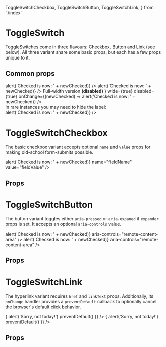 
  ToggleSwitchCheckbox,
  ToggleSwitchButton,
  ToggleSwitchLink,
} from './index'

<Meta title="Form/ToggleSwitch" />

# ToggleSwitch

ToggleSwitches come in three flavours: Checkbox, Button and Link (see below).
All three variant share some basic props, but each has a few props unique to it.

## Common props

<Canvas>
  <Story name="Default">
    <ToggleSwitchCheckbox
      label="Basic Toggle Switch"
      checked={false}
      onChange={(newChecked) => alert('Checked is now: ' + newChecked)}
    />
    <ToggleSwitchCheckbox
      label="Large version (ckecked)"
      large={true}
      checked={true}
      onChange={(newChecked) => alert('Checked is now: ' + newChecked)}
    />
    <ToggleSwitchCheckbox
      label={
        <>
          Full-width version <strong>(disabled)</strong>
        </>
      }
      wide={true}
      disabled={true}
      onChange={(newChecked) => alert('Checked is now: ' + newChecked)}
    />
    <div>In rare instances you may need to hide the label:</div>
    <ToggleSwitchCheckbox
      label="The label is still required!"
      hiddenLabel={true}
      onChange={(newChecked) => alert('Checked is now: ' + newChecked)}
    />
  </Story>
</Canvas>

# ToggleSwitchCheckbox

The basic checkbox variant accepts optional `name` and `value` props
for making old-school form-submits possible.

<Canvas>
  <Story name="ToggleSwitchCheckbox">
    <ToggleSwitchCheckbox
      label="Named Toggle Switch Checkbox"
      checked={false}
      onChange={(newChecked) => alert('Checked is now: ' + newChecked)}
      name="fieldName"
      value="fieldValue"
    />
  </Story>
</Canvas>

## Props

<ArgsTable of={ToggleSwitchCheckbox} />

# ToggleSwitchButton

The button variant toggles either `aria-pressed` or `aria-expaned`
if `expander` props is set. It accepts an optional `aria-controls` value.

<Canvas>
  <Story name="ToggleSwitchButton">
    <ToggleSwitchButton
      label="Basic aria-pressed Toggle Switch"
      checked={false}
      onChange={(newChecked) => alert('Checked is now: ' + newChecked)}
      aria-controls="remote-content-area"
    />
    <ToggleSwitchButton
      label="Basic aria-expanded Switch"
      expander={true}
      onChange={(newChecked) => alert('Checked is now: ' + newChecked)}
      aria-controls="remote-content-area"
    />
  </Story>
</Canvas>

## Props

<ArgsTable of={ToggleSwitchButton} />

# ToggleSwitchLink

The hyperlink variant requires `href` and `linkText` props. Additionally,
its `onChange` handler provides a `preventDefault` callback to optionally
cancel the browser's default click behavior.

<Canvas>
  <Story name="ToggleSwitchLink">
    <ToggleSwitchLink
      label="Simple Toggle Switch link"
      linkText={'Switch the ToggleSwitch off'}
      href="/some/resource/?off"
      checked={true}
      onChange={(newChecked, preventDefault) => {
        alert('Sorry, not today!')
        preventDefault()
      }}
    />
    <ToggleSwitchLink
      label="Simple Toggle Switch link"
      linkText={'Switch the ToggleSwitch back on'}
      href="/some/resource/?on"
      checked={false}
      onChange={(newChecked, preventDefault) => {
        alert('Sorry, not today!')
        preventDefault()
      }}
    />
  </Story>
</Canvas>

## Props

<ArgsTable of={ToggleSwitchLink} />
